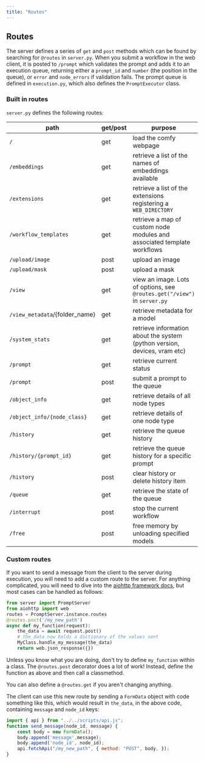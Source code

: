 ```yaml
---
title: "Routes"
---
```


## Routes

The server defines a series of `get` and `post` methods 
which can be found by searching for `@routes` in `server.py`. When you submit a workflow
in the web client, it is posted to `/prompt` which validates the prompt and adds it to an execution queue,
returning either a `prompt_id` and `number` (the position in the queue), or `error` and `node_errors` if validation fails.
The prompt queue is defined in `execution.py`, which also defines the `PromptExecutor` class. 

### Built in routes

`server.py` defines the following routes:

| path                           | get/post | purpose                                                                   |
| ------------------------------ | -------- | ------------------------------------------------------------------------- |
| `/`                            | get      | load the comfy webpage                                                    |
| `/embeddings`                  | get      | retrieve a list of the names of embeddings available                      |
| `/extensions`                  | get      | retrieve a list of the extensions registering a `WEB_DIRECTORY`           |
| `/workflow_templates`          | get      | retrieve a map of custom node modules and associated template workflows   |
| `/upload/image`                | post     | upload an image                                                           |
| `/upload/mask`                 | post     | upload a mask                                                             |
| `/view`                        | get      | view an image. Lots of options, see `@routes.get("/view")` in `server.py` |
| `/view_metadata`/{folder_name} | get      | retrieve metadata for a model                                             |
| `/system_stats`                | get      | retrieve information about the system (python version, devices, vram etc) |
| `/prompt`                      | get      | retrieve current status                                                   |
| `/prompt`                      | post     | submit a prompt to the queue                                              |
| `/object_info`                 | get      | retrieve details of all node types                                        |
| `/object_info/{node_class}`    | get      | retrieve details of one node type                                         |
| `/history`                     | get      | retrieve the queue history                                                |
| `/history/{prompt_id}`         | get      | retrieve the queue history for a specific prompt                          |
| `/history`                     | post     | clear history or delete history item                                      |
| `/queue`                       | get      | retrieve the state of the queue                                           |
| `/interrupt`                   | post     | stop the current workflow                                                 |
| `/free`                        | post     | free memory by unloading specified models                                 |

### Custom routes

If you want to send a message from the client to the server during execution, you will need to add a custom route to the server.
For anything complicated, you will need to dive into the [aiohttp framework docs](https://docs.aiohttp.org/), but most cases can 
be handled as follows:

```Python
from server import PromptServer
from aiohttp import web
routes = PromptServer.instance.routes
@routes.post('/my_new_path')
async def my_function(request):
    the_data = await request.post()
    # the_data now holds a dictionary of the values sent
    MyClass.handle_my_message(the_data)
    return web.json_response({})
```

<Tip>Unless you know what you are doing, don't try to define `my_function` within a class. 
The `@routes.post` decorator does a lot of work! Instead, define the function as above
and then call a classmethod.</Tip>

<Tip>You can also define a `@routes.get` if you aren't changing anything.</Tip>

The client can use this new route by sending a `FormData` object with code something like this,
which would result in `the_data`, in the above code, containing `message` and `node_id` keys:

```Javascript
import { api } from "../../scripts/api.js";
function send_message(node_id, message) {
    const body = new FormData();
    body.append('message',message);
    body.append('node_id', node_id);
    api.fetchApi("/my_new_path", { method: "POST", body, });
}
```